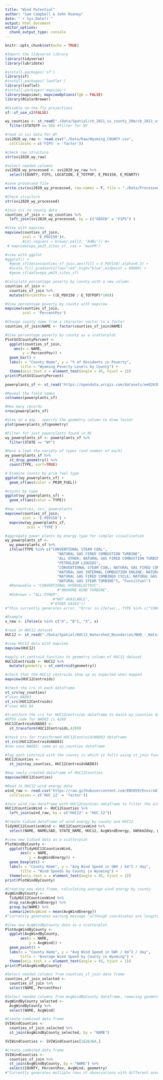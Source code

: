 ```yaml
---
title: "Wind Potential"
author: "Sam Campbell & John Rooney"
date: "`r Sys.Date()`"
output: html_document
editor_options: 
  chunk_output_type: console
---
```

```r
knitr::opts_chunk$set(echo = TRUE)
```

```r
#Import the tidyverse library 
library(tidyverse)
library(lubridate)

#install.packages('sf')
library(sf)
#install.packages('leaflet')
library(leaflet)
#install.packages('mapview')
library(mapview); mapviewOptions(fgb = FALSE)
library(RColorBrewer)

#Disable on-the-fly projections
sf::sf_use_s2(FALSE)

```

```r
wy_counties <- st_read("./Data/Spatial/cb_2021_us_county_20m/cb_2021_us_county_20m.shp") %>% 
  filter(STATEFP == 56) #filter for WY
```

```r

#read in svi data for WY
svi2020_wy_raw <- read.csv("./Data/Raw/Wyoming_COUNTY.csv", 
  colClasses = c('FIPS' = 'factor'))

#check raw structure
str(svi2020_wy_raw)

#select needed columns
svi2020_wy_processed <- svi2020_wy_raw %>%
  select(COUNTY, FIPS, LOCATION, E_TOTPOP, E_POV150, E_MINRTY)

#save processed file
write.csv(svi2020_wy_processed, row.names = F, file = "./Data/Processed/svi2020_wy_processed.csv")

#Check structure
str(svi2020_wy_processed)

```

```r

#join svi to county data
counties_sf_join <- wy_counties %>% 
  left_join(svi2020_wy_processed, by = c("GEOID" = "FIPS") )

#View with mapview
mapview(counties_sf_join, 
        zcol = 'E_POV150')#, 
        #col.regions = brewer.pal(2, 'RdBu')) #+ 
 # mapview(epa_pm25_sites_sf, cex = 'maxPM')

#view with ggplot
#ggplot() + 
  #geom_sf(data=counties_sf_join,aes(fill = E_POV150),alpha=0.3) + 
  #scale_fill_gradient2(low="red",high="blue",midpoint = 60000) + 
  #geom_sf(data=epa_pm25_sites_sf)

#Calculate percentage poverty by county with a new column
counties_sf_join <- 
  counties_sf_join %>% 
  mutate(PercentPov = ((E_POV150 / E_TOTPOP)*100))

#View percentage poverty by county with mapview
mapview(counties_sf_join, 
        zcol = 'PercentPov')

#Change county name from a character vector to a factor
counties_sf_join$NAME <- factor(counties_sf_join$NAME)

#View percentage poverty by county as a scatterplot
PlotSVICountyPercent <- 
  ggplot(counties_sf_join,
    aes(x = NAME,
        y = PercentPov)) +
  geom_bar() +
  labs(x = "County Name", y = "% of Residents in Poverty",
       title = "Wyoming Poverty Levels by County") +
  theme(axis.text.x = element_text(angle = 45, hjust = 1))
print(PlotSVICountyPercent)
```

```r
powerplants_sf <- st_read('https://opendata.arcgis.com/datasets/ee0263bd105d41599be22d46107341c3_0.geojson')

#Reveal the field names
colnames(powerplants_sf)

#How many records
nrow(powerplants_sf)

#View on a map - specify the geometry column to draw faster
plot(powerplants_sf$geometry)

#Filter for just powerplants found in NC
wy_powerplants_sf <- powerplants_sf %>% 
  filter(STATE == "WY") 

#Have a look the variety of types (and number of each)
wy_powerplants_sf %>% 
  st_drop_geometry() %>% 
  count(TYPE, sort=TRUE)

# Examine counts by prim fuel type
ggplot(wy_powerplants_sf) + 
  geom_sf(aes(color = PRIM_FUEL)) 

#counts by type
ggplot(wy_powerplants_sf) + 
  geom_sf(aes(color = TYPE)) 

#map counties, svi, powerplants
mapview(counties_sf_join, 
        zcol = 'E_POV150') +
  mapview(wy_powerplants_sf,
          zcol = 'TYPE')

#aggregate power plants by energy type for simpler visualization
wy_powerplants_sf <- 
  wy_powerplants_sf %>% 
  ifelse(TYPE %in% c("CONVENTIONAL STEAM COAL", 
                        "NATURAL GAS FIRED COMBUSTION TURBINE", 
                        "ALL OTHER; NATURAL GAS FIRED COMBUSTION TURBINE", 
                        "PETROLEUM LIQUIDS", 
                        "CONVENTIONAL STEAM COAL; NATURAL GAS FIRED COMBUSTION TURBINE", 
                        "NATURAL GAS INTERNAL COMBUSTION ENGINE; NATURAL GAS STEAM TURBINE; OTHER GASES; PETROLEUM LIQUIDS", 
                        "NATURAL GAS FIRED COMBINED CYCLE; NATURAL GAS FIRED COMBUSTION TURBINE", 
                        "NATURAL GAS STEAM TURBINE"), "FossilFuel")
  #Renewable = "CONVENTIONAL HYDROELECTRIC", 
                        #"ONSHORE WIND TURBINE", 
  #Unknown = "ALL OTHER",
                      #"NOT AVAILABLE",
                     #"OTHER GASES"))
#^This currently generates error, "Error in ifelse(., TYPE %in% c("CONVENTIONAL STEAM COAL", "NATURAL GAS FIRED COMBUSTION TURBINE",  : 'list' object cannot be coerced to type 'logical'"

#Example
x_new <- ifelse(x %in% c("A", "B"), "X", x)
```

```r
#read in HUC12 dataset
HUC12 <- st_read("./Data/Spatial/HUC12_Watershed_Boundaries/NHD_-_Watershed_Boundaries_HUC_12.shp")

#view HUC12 data with mapview
mapview(HUC12)

```

```r
#apply st_centroid function to geometry column of HUC12 dataset
HUC12Centroids <- HUC12 %>% 
  mutate(geometry = st_centroid(geometry))

#check that the HUC12 centroids show up as expected when mapped
mapview(HUC12Centroids)

#check the crs of each dataframe
st_crs(wy_counties)
#^uses NAD83
st_crs(HUC12Centroids)
#^uses WGS 84

#transform the crs for HUC12Centroids dataframe to match wy_counties dataframe
#EPSG code for NAD83 is 4269
HUC12CentroidsNAD83 <- 
  st_transform(HUC12Centroids,4269)

#check crs for transformed HUC12CentroidsNAD83 dataframe
st_crs(HUC12CentroidsNAD83)
#now uses NAD83, same as wy_counties dataframe

#Tag each centroid with the county in which it falls using st_join function
HUC12Counties <- 
  st_join(wy_counties, HUC12CentroidsNAD83) 

#map newly created dataframe of HUC12Counties
mapview(HUC12Counties)
```

```r
#Read in HUC12 wind energy data
wind_raw <- read.csv('https://raw.githubusercontent.com/ENV859/EnviroAtlasData/main/Wind_Energy.csv',
  colClasses = c('HUC_12' = 'factor'))

#Join wind_raw dataframe with HUC12Counties dataframe to filter the wind data for Wyoming counties
HUC12CountiesWind <- HUC12Counties %>% 
  left_join(wind_raw, by = c("HUC12" = "HUC_12"))

#Create tidied dataframe of wind energy by county and HUC12
TidyHUC12CountiesWind <- HUC12CountiesWind %>% 
  select(NAME, NAMELSAD, STATE_NAME, HUC12, AvgWindEnergy, kWhkm2day, geometry)

#view new tidied data as a scatterplot
PlotWindByCounty <- 
  ggplot(TidyHUC12CountiesWind,
       aes(x = NAME,
           y = AvgWindEnergy)) +
  geom_boxplot() +
  labs(x = "County Name", y = "Avg Wind Speed in GWh / km^2 / day",
       title = "Wind Speeds by County in Wyoming") +
  theme(axis.text.x = element_text(angle = 45, hjust = 1))
print(PlotWindByCounty)
```

```r
#Creating new data frame, calculating average wind energy by county
AvgWindByCounty <- 
  TidyHUC12CountiesWind %>% 
  drop_na(AvgWindEnergy) %>% 
  group_by(NAME) %>% 
  summarize(AvgWind = mean(AvgWindEnergy))
#^currently generates warning message "although coordinates are longitude/latitude, st_union assumes that they are planar"

#View new AvgWindByCounty data as a scatterplot
PlotAvgWindByCounty <- 
  ggplot(AvgWindByCounty,
       aes(x = NAME,
           y = AvgWind)) +
  geom_point() +
  labs(x = "County Name", y = "Avg Wind Speed in GWh / km^2 / day",
       title = "Average Wind Speed by County in Wyoming") +
  theme(axis.text.x = element_text(angle = 45, hjust = 1))
print(PlotAvgWindByCounty)
```

```r
#Select needed columns from counties_sf_join data frame
counties_sf_join_selected <- 
  counties_sf_join %>% 
  select(NAME, PercentPov)

#Select needed columns from AvgWindByCounty dataframe, removing geometry column
AvgWindByCounty_selected <- 
  AvgWindByCounty %>% 
  select(NAME, AvgWind)

#Create combined data frame
SVIWindCounties <- 
  counties_sf_join_selected %>% 
  st_join(AvgWindByCounty_selected, by = "NAME")

SVIWindCounties <- SVIWindCounties[1&2&3&4,]

#Create combined data frame
SVIWindCounties <- 
  counties_sf_join %>% 
  st_join(AvgWindByCounty, by = "NAME") %>% 
  select(COUNTY, PercentPov, AvgWind, geometry)
#^Currently generates multiple rows of observations with different average wind speeds within each county

```

